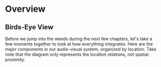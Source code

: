 
# Overview

## Birds-Eye View

Before we jump into the weeds during the next few chapters, let's take a few moments together to look at how everything integrates. Here are the major components in our audio-visual system, organized by location. Take note that the diagram only represents the location relations, not spatial proximity.

<Diagram altText="Auditorium Diagram" imageName="auditorium" label="Auditiorium" />

